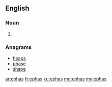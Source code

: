 ==English==

===Noun===
{{head|en|plural}}

# {{plural of|epha|lang=en}}

===Anagrams===
* [[heaps#English|heaps]]
* [[phase#English|phase]]
* [[shape#English|shape]]

[[ar:ephas]]
[[fr:ephas]]
[[ku:ephas]]
[[mg:ephas]]
[[my:ephas]]